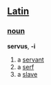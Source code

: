 == [[Latin]] ==
=== [[noun]] ===

'''servus''', '''-i'''

# a [[servant]]
# a [[serf]]
# a [[slave]]